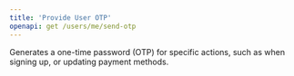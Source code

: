 ```yaml
---
title: 'Provide User OTP'
openapi: get /users/me/send-otp
---
```


Generates a one-time password (OTP) for specific actions, such as when signing up, or updating payment methods.